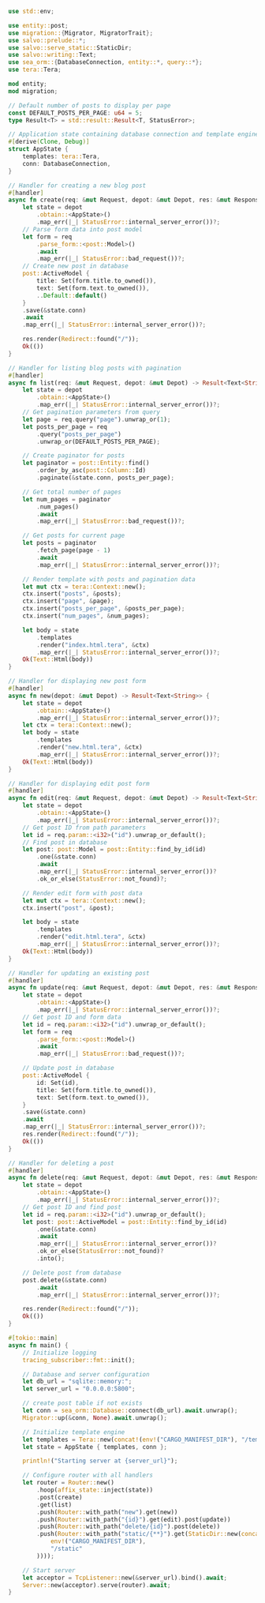 ```rust  title="db-sea-orm/src/main.rs"
use std::env;

use entity::post;
use migration::{Migrator, MigratorTrait};
use salvo::prelude::*;
use salvo::serve_static::StaticDir;
use salvo::writing::Text;
use sea_orm::{DatabaseConnection, entity::*, query::*};
use tera::Tera;

mod entity;
mod migration;

// Default number of posts to display per page
const DEFAULT_POSTS_PER_PAGE: u64 = 5;
type Result<T> = std::result::Result<T, StatusError>;

// Application state containing database connection and template engine
#[derive(Clone, Debug)]
struct AppState {
    templates: tera::Tera,
    conn: DatabaseConnection,
}

// Handler for creating a new blog post
#[handler]
async fn create(req: &mut Request, depot: &mut Depot, res: &mut Response) -> Result<()> {
    let state = depot
        .obtain::<AppState>()
        .map_err(|_| StatusError::internal_server_error())?;
    // Parse form data into post model
    let form = req
        .parse_form::<post::Model>()
        .await
        .map_err(|_| StatusError::bad_request())?;
    // Create new post in database
    post::ActiveModel {
        title: Set(form.title.to_owned()),
        text: Set(form.text.to_owned()),
        ..Default::default()
    }
    .save(&state.conn)
    .await
    .map_err(|_| StatusError::internal_server_error())?;

    res.render(Redirect::found("/"));
    Ok(())
}

// Handler for listing blog posts with pagination
#[handler]
async fn list(req: &mut Request, depot: &mut Depot) -> Result<Text<String>> {
    let state = depot
        .obtain::<AppState>()
        .map_err(|_| StatusError::internal_server_error())?;
    // Get pagination parameters from query
    let page = req.query("page").unwrap_or(1);
    let posts_per_page = req
        .query("posts_per_page")
        .unwrap_or(DEFAULT_POSTS_PER_PAGE);

    // Create paginator for posts
    let paginator = post::Entity::find()
        .order_by_asc(post::Column::Id)
        .paginate(&state.conn, posts_per_page);

    // Get total number of pages
    let num_pages = paginator
        .num_pages()
        .await
        .map_err(|_| StatusError::bad_request())?;

    // Get posts for current page
    let posts = paginator
        .fetch_page(page - 1)
        .await
        .map_err(|_| StatusError::internal_server_error())?;

    // Render template with posts and pagination data
    let mut ctx = tera::Context::new();
    ctx.insert("posts", &posts);
    ctx.insert("page", &page);
    ctx.insert("posts_per_page", &posts_per_page);
    ctx.insert("num_pages", &num_pages);

    let body = state
        .templates
        .render("index.html.tera", &ctx)
        .map_err(|_| StatusError::internal_server_error())?;
    Ok(Text::Html(body))
}

// Handler for displaying new post form
#[handler]
async fn new(depot: &mut Depot) -> Result<Text<String>> {
    let state = depot
        .obtain::<AppState>()
        .map_err(|_| StatusError::internal_server_error())?;
    let ctx = tera::Context::new();
    let body = state
        .templates
        .render("new.html.tera", &ctx)
        .map_err(|_| StatusError::internal_server_error())?;
    Ok(Text::Html(body))
}

// Handler for displaying edit post form
#[handler]
async fn edit(req: &mut Request, depot: &mut Depot) -> Result<Text<String>> {
    let state = depot
        .obtain::<AppState>()
        .map_err(|_| StatusError::internal_server_error())?;
    // Get post ID from path parameters
    let id = req.param::<i32>("id").unwrap_or_default();
    // Find post in database
    let post: post::Model = post::Entity::find_by_id(id)
        .one(&state.conn)
        .await
        .map_err(|_| StatusError::internal_server_error())?
        .ok_or_else(StatusError::not_found)?;

    // Render edit form with post data
    let mut ctx = tera::Context::new();
    ctx.insert("post", &post);

    let body = state
        .templates
        .render("edit.html.tera", &ctx)
        .map_err(|_| StatusError::internal_server_error())?;
    Ok(Text::Html(body))
}

// Handler for updating an existing post
#[handler]
async fn update(req: &mut Request, depot: &mut Depot, res: &mut Response) -> Result<()> {
    let state = depot
        .obtain::<AppState>()
        .map_err(|_| StatusError::internal_server_error())?;
    // Get post ID and form data
    let id = req.param::<i32>("id").unwrap_or_default();
    let form = req
        .parse_form::<post::Model>()
        .await
        .map_err(|_| StatusError::bad_request())?;

    // Update post in database
    post::ActiveModel {
        id: Set(id),
        title: Set(form.title.to_owned()),
        text: Set(form.text.to_owned()),
    }
    .save(&state.conn)
    .await
    .map_err(|_| StatusError::internal_server_error())?;
    res.render(Redirect::found("/"));
    Ok(())
}

// Handler for deleting a post
#[handler]
async fn delete(req: &mut Request, depot: &mut Depot, res: &mut Response) -> Result<()> {
    let state = depot
        .obtain::<AppState>()
        .map_err(|_| StatusError::internal_server_error())?;
    // Get post ID and find post
    let id = req.param::<i32>("id").unwrap_or_default();
    let post: post::ActiveModel = post::Entity::find_by_id(id)
        .one(&state.conn)
        .await
        .map_err(|_| StatusError::internal_server_error())?
        .ok_or_else(StatusError::not_found)?
        .into();

    // Delete post from database
    post.delete(&state.conn)
        .await
        .map_err(|_| StatusError::internal_server_error())?;

    res.render(Redirect::found("/"));
    Ok(())
}

#[tokio::main]
async fn main() {
    // Initialize logging
    tracing_subscriber::fmt::init();

    // Database and server configuration
    let db_url = "sqlite::memory:";
    let server_url = "0.0.0.0:5800";

    // create post table if not exists
    let conn = sea_orm::Database::connect(db_url).await.unwrap();
    Migrator::up(&conn, None).await.unwrap();

    // Initialize template engine
    let templates = Tera::new(concat!(env!("CARGO_MANIFEST_DIR"), "/templates/**/*")).unwrap();
    let state = AppState { templates, conn };

    println!("Starting server at {server_url}");

    // Configure router with all handlers
    let router = Router::new()
        .hoop(affix_state::inject(state))
        .post(create)
        .get(list)
        .push(Router::with_path("new").get(new))
        .push(Router::with_path("{id}").get(edit).post(update))
        .push(Router::with_path("delete/{id}").post(delete))
        .push(Router::with_path("static/{**}").get(StaticDir::new(concat!(
            env!("CARGO_MANIFEST_DIR"),
            "/static"
        ))));

    // Start server
    let acceptor = TcpListener::new(&server_url).bind().await;
    Server::new(acceptor).serve(router).await;
}

```